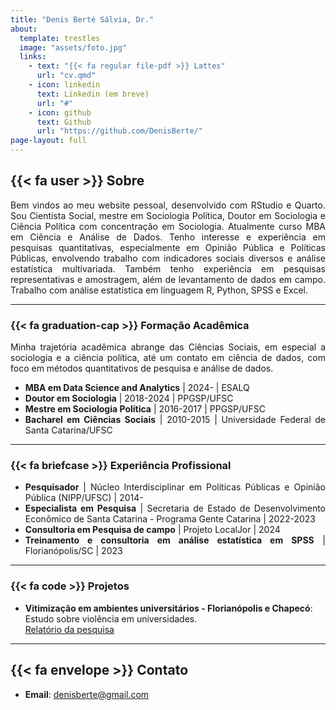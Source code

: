 ```yaml
---
title: "Denis Berté Sálvia, Dr."
about: 
  template: trestles
  image: "assets/foto.jpg"
  links:
    - text: "{{< fa regular file-pdf >}} Lattes"
      url: "cv.qmd"
    - icon: linkedin
      text: Linkedin (em breve)
      url: "#"
    - icon: github
      text: Github
      url: "https://github.com/DenisBerte/"
page-layout: full
---
```


<style>
body {
  text-align: justify;
}
</style>


## {{< fa user >}} Sobre

Bem vindos ao meu website pessoal, desenvolvido com RStudio e Quarto. Sou Cientista Social, mestre em Sociologia Política, Doutor em Sociologia e Ciência Política com concentração em Sociologia. Atualmente curso MBA em Ciência e Análise de Dados. Tenho interesse e experiência em pesquisas quantitativas, especialmente em Opinião Pública e Políticas Públicas, envolvendo trabalho com indicadores sociais diversos e análise estatística multivariada. Também tenho experiência em pesquisas representativas e amostragem, além de levantamento de dados em campo. Trabalho com análise estatística em linguagem R, Python, SPSS e Excel.

---

::: {.panel-tabset}

### {{< fa graduation-cap >}} Formação Acadêmica

Minha trajetória acadêmica abrange das Ciências Sociais, em especial a sociologia e a ciência política, até um contato em ciência de dados, com foco em métodos quantitativos de pesquisa e análise de dados.

- **MBA em Data Science and Analytics** \| 2024- \| ESALQ
- **Doutor em Sociologia** \| 2018-2024 \| PPGSP/UFSC
- **Mestre em Sociologia Política** \| 2016-2017 \| PPGSP/UFSC
- **Bacharel em Ciências Sociais** \| 2010-2015 \| Universidade Federal de Santa Catarina/UFSC

---

### {{< fa briefcase >}} Experiência Profissional

- **Pesquisador** \| Núcleo Interdisciplinar em Políticas Públicas e Opinião Pública (NIPP/UFSC) \| 2014-
- **Especialista em Pesquisa** \| Secretaria de Estado de Desenvolvimento Econômico de Santa Catarina - Programa Gente Catarina \| 2022-2023
- **Consultoria em Pesquisa de campo** \| Projeto LocalJor \| 2024
- **Treinamento e consultoria em análise estatística em SPSS** \| Florianópolis/SC \| 2023

---

### {{< fa code >}} Projetos

- **Vitimização em ambientes universitários - Florianópolis e Chapecó**:  
  Estudo sobre violência em universidades.  
  [Relatório da pesquisa](https://nipp.ufsc.br/category/vitimizacao-e-sentimento-de-seguranca/)

:::

---

## {{< fa envelope >}} Contato

- **Email**: [denisberte@gmail.com](mailto:denisberte@gmail.com)

